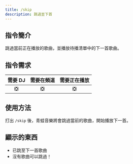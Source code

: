 ```yaml
---
title: /skip
description: 跳過至下首
---
```


## 指令簡介
<Info>
跳過當前正在播放的歌曲，並播放待播清單中的下一首歌曲。
</Info>

## 指令需求
| 需要 DJ |	需要在頻道 | 需要正在播放 |
| :-----: | :-------: | :---------: |
|   ❎   |    ❎     |     ❎      |

## 使用方法
打出 `/skip` 後，青蛙音樂將會跳過當前的歌曲，開始播放下一首。

## 顯示的東西
- 已跳至下一首歌曲
- 沒有歌曲可以跳過！